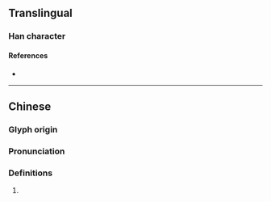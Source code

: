 {{character info/new}}
==Translingual==

===Han character===
{{Han char|rn=86|rad=火|as=14|sn=18|four=94841|canj=FGNI|ids=⿰火壽}}

====References====
* {{Han ref|kx=0685.330|dkj=19517|dj=1098.190|hdz=32242.160|uh=71FD|ud=29181|bh=EFFD|bd=61437}}

----

==Chinese==
{{zh-forms|s=𬊍}}

===Glyph origin===
{{Han etym}}

===Pronunciation===
{{zh-pron
|m=chóu
|mc=y
|oc=y
|cat=
}}

===Definitions===
{{zh-hanzi}}

# {{rfdef|zh}}
